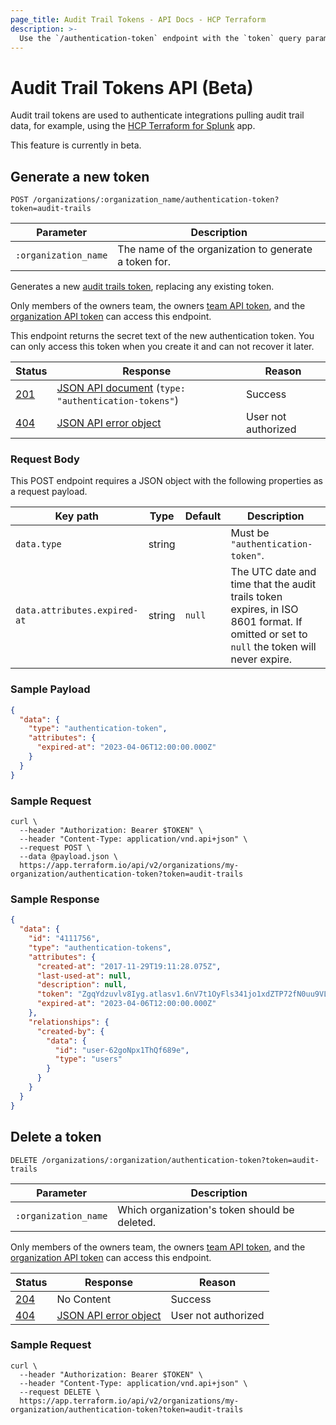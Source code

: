 ```yaml
---
page_title: Audit Trail Tokens - API Docs - HCP Terraform
description: >-
  Use the `/authentication-token` endpoint with the `token` query param to manage audit trails API tokens. Generate and delete audit trail tokens using the HTTP API.
---
```


[200]: https://developer.mozilla.org/en-US/docs/Web/HTTP/Status/200

[201]: https://developer.mozilla.org/en-US/docs/Web/HTTP/Status/201

[202]: https://developer.mozilla.org/en-US/docs/Web/HTTP/Status/202

[204]: https://developer.mozilla.org/en-US/docs/Web/HTTP/Status/204

[400]: https://developer.mozilla.org/en-US/docs/Web/HTTP/Status/400

[401]: https://developer.mozilla.org/en-US/docs/Web/HTTP/Status/401

[403]: https://developer.mozilla.org/en-US/docs/Web/HTTP/Status/403

[404]: https://developer.mozilla.org/en-US/docs/Web/HTTP/Status/404

[409]: https://developer.mozilla.org/en-US/docs/Web/HTTP/Status/409

[412]: https://developer.mozilla.org/en-US/docs/Web/HTTP/Status/412

[422]: https://developer.mozilla.org/en-US/docs/Web/HTTP/Status/422

[429]: https://developer.mozilla.org/en-US/docs/Web/HTTP/Status/429

[500]: https://developer.mozilla.org/en-US/docs/Web/HTTP/Status/500

[504]: https://developer.mozilla.org/en-US/docs/Web/HTTP/Status/504

[JSON API document]: /terraform/cloud-docs/api-docs#json-api-documents

[JSON API error object]: https://jsonapi.org/format/#error-objects

# Audit Trail Tokens API (Beta)

Audit trail tokens are used to authenticate integrations pulling audit trail data, for example, using the [HCP Terraform for Splunk](/terraform/cloud-docs/integrations/splunk) app.

This feature is currently in beta.

## Generate a new token

`POST /organizations/:organization_name/authentication-token?token=audit-trails`

| Parameter            | Description                                           |
| -------------------- | ----------------------------------------------------- |
| `:organization_name` | The name of the organization to generate a token for. |

Generates a new [audit trails token](/terraform/cloud-docs/users-teams-organizations/api-tokens#audit-trails-tokens), replacing any existing token.

Only members of the owners team, the owners [team API token](/terraform/cloud-docs/users-teams-organizations/api-tokens#team-api-tokens), and the [organization API token](/terraform/cloud-docs/users-teams-organizations/api-tokens#organization-api-tokens) can access this endpoint.

This endpoint returns the secret text of the new authentication token. You can only access this token when you create it and can not recover it later.

[permissions-citation]: #intentionally-unused---keep-for-maintainers

| Status  | Response                                                | Reason              |
| ------- | ------------------------------------------------------- | ------------------- |
| [201][] | [JSON API document][] (`type: "authentication-tokens"`) | Success             |
| [404][] | [JSON API error object][]                               | User not authorized |

### Request Body

This POST endpoint requires a JSON object with the following properties as a request payload.


| Key path                      | Type   | Default | Description                                                                                                             |
| ----------------------------- | ------ | ------- | ----------------------------------------------------------------------------------------------------------------------- |
| `data.type`                   | string |         | Must be `"authentication-token"`.                                                                                       |
| `data.attributes.expired-at`  | string | `null`  | The UTC date and time that the audit trails token expires, in ISO 8601 format. If omitted or set to `null` the token will never expire. |

### Sample Payload

```json
{
  "data": {
    "type": "authentication-token",
    "attributes": {
      "expired-at": "2023-04-06T12:00:00.000Z"
    }
  }
}
```

### Sample Request

```shell
curl \
  --header "Authorization: Bearer $TOKEN" \
  --header "Content-Type: application/vnd.api+json" \
  --request POST \
  --data @payload.json \
  https://app.terraform.io/api/v2/organizations/my-organization/authentication-token?token=audit-trails
```

### Sample Response

```json
{
  "data": {
    "id": "4111756",
    "type": "authentication-tokens",
    "attributes": {
      "created-at": "2017-11-29T19:11:28.075Z",
      "last-used-at": null,
      "description": null,
      "token": "ZgqYdzuvlv8Iyg.atlasv1.6nV7t1OyFls341jo1xdZTP72fN0uu9VL55ozqzekfmToGFbhoFvvygIRy2mwVAXomOE",
      "expired-at": "2023-04-06T12:00:00.000Z"
    },
    "relationships": {
      "created-by": {
        "data": {
          "id": "user-62goNpx1ThQf689e",
          "type": "users"
        }
      }
    }
  }
}
```

## Delete a token

`DELETE /organizations/:organization/authentication-token?token=audit-trails`

| Parameter            | Description                                   |
| -------------------- | --------------------------------------------- |
| `:organization_name` | Which organization's token should be deleted. |

Only members of the owners team, the owners [team API token](/terraform/cloud-docs/users-teams-organizations/api-tokens#team-api-tokens), and the [organization API token](/terraform/cloud-docs/users-teams-organizations/api-tokens#organization-api-tokens) can access this endpoint.

[permissions-citation]: #intentionally-unused---keep-for-maintainers

| Status  | Response                  | Reason              |
| ------- | ------------------------- | ------------------- |
| [204][] | No Content                | Success             |
| [404][] | [JSON API error object][] | User not authorized |

### Sample Request

```shell
curl \
  --header "Authorization: Bearer $TOKEN" \
  --header "Content-Type: application/vnd.api+json" \
  --request DELETE \
  https://app.terraform.io/api/v2/organizations/my-organization/authentication-token?token=audit-trails
```
